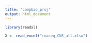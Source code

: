 ```yaml
---
title: "compbio_proj"
output: html_document
---
```


```r
library(readxl)

X <- read_excel("rnaseq_CNS_all.xlsx")
```

